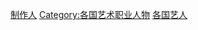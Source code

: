 {{Categories by country|nocat}}

[[Category:制作人|]]
[[Category:各国艺术职业人物|Category:各国艺术职业人物]]
[[Category:各国艺人|]]